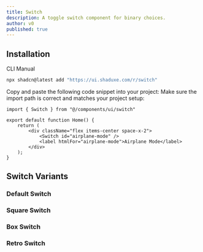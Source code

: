 ```yaml
---
title: Switch
description: A toggle switch component for binary choices.
author: v0
published: true
---
```


## Installation

<Tabs defaultValue="cli">

<TabsList>
  <TabsTrigger value="cli">CLI</TabsTrigger>
  <TabsTrigger value="manual">Manual</TabsTrigger>
</TabsList>

<TabsContent value="cli">

```bash
npx shadcn@latest add "https://ui.shaduxe.com/r/switch"
```

</TabsContent>

<TabsContent value="manual">

<Steps>

<Step title="Copy the Code">
    Copy and paste the following code snippet into your project:
</Step>

<ComponentSource name="switch" />

<Step>
    Make sure the import path is correct and matches your project setup:
</Step>

```tsx {1,6} showLineNumbers
import { Switch } from "@/components/ui/switch"

export default function Home() {
    return (
        <div className="flex items-center space-x-2">
            <Switch id="airplane-mode" />
            <label htmlFor="airplane-mode">Airplane Mode</label>
        </div>
    );
}
```

</Steps>

</TabsContent>

</Tabs>

## Switch Variants

### Default Switch

<ComponentPreview name="switch-default-example" />

### Square Switch

<ComponentPreview name="switch-square-example" />

### Box Switch

<ComponentPreview name="switch-box-example" />

### Retro Switch

<ComponentPreview name="switch-retro-example" />

